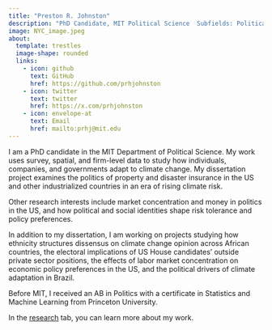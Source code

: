 ```yaml
---
title: "Preston R. Johnston"
description: "PhD Candidate, MIT Political Science  Subfields: Political Economy and Quantitative Methods"
image: NYC_image.jpeg
about:
  template: trestles
  image-shape: rounded
  links:
    - icon: github
      text: GitHub
      href: https://github.com/prhjohnston
    - icon: twitter
      text: twitter
      href: https://x.com/prhjohnston
    - icon: envelope-at
      text: Email
      href: mailto:prhj@mit.edu
---
```


<!--  ::: two-column-layout -->

<!-- <div> -->

<!-- <img src="temp_pic.jpg" alt="My Picture" width="300"/> -->

<!-- ::: {style="font-size: 80%;"} -->

<!-- PhD Candidate, MIT Political Science.  -->

<!-- Subfields: Political Economy & Quantitative Methods.  -->

<!-- [twitter](https://x.com/prhjohnston) | [github](https://github.com/prhjohnston) -->

<!-- ::: -->

<!-- </div> -->

I am a PhD candidate in the MIT Department of Political Science. My work uses survey, spatial, and firm-level data to study how individuals, companies, and governments adapt to climate change. My dissertation project examines the politics of property and disaster insurance in the US and other industrialized countries in an era of rising climate risk. 

Other research interests include market concentration and money in politics in the US, and how political and social identities shape risk tolerance and policy preferences.   

In addition to my dissertation, I am working on projects studying how ethnicity structures dissensus on climate change opinion across African countries, the electoral implications of US House candidates' outside private sector positions, the effects of labor market concentration on economic policy preferences in the US, and the political drivers of climate adaptation in Brazil.

Before MIT, I received an AB in Politics with a certificate in Statistics and Machine Learning from Princeton University.

In the [research](research.qmd) tab, you can learn more about my work.

<!--In the [writing](blog.qmd) tab, I post blog-style content on a variety of topics, including essays and small, for-fun research projects.
 
 <!--Outside of work, I also compose music, some of which you can find in the [music](music.qmd) tab. -->
